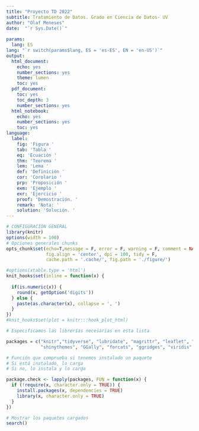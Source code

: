 ```yaml
---
title: "Proyecto TD 2022"
subtitle: Tratamiento de Datos. Grado en Ciencia de Datos- UV
author: "Olaf Meneses"
date:  "`r Sys.Date()`"
 
params:
  lang: ES
lang: "`r switch(params$lang, ES = 'es-ES', EN = 'en-US')`"
output:
  html_document:
    echo: yes
    number_sections: yes
    theme: lumen
    toc: yes
  pdf_document:
    toc: yes
    toc_depth: 3
    number_sections: yes
  html_notebook:
    echo: yes
    number_sections: yes
    toc: yes
language:
  label:
    fig: 'Figura '
    tab: 'Tabla '
    eq: 'Ecuación '
    thm: 'Teorema '
    lem: 'Lema '
    def: 'Definición '
    cor: 'Corolario '
    prp: 'Proposición '
    exm: 'Ejemplo '
    exr: 'Ejercicio '
    proof: 'Demostración. '
    remark: 'Nota: '
    solution: 'Solución. '
---
```



```r
# CONFIGURACIÓN GENERAL
library(knitr)
options(width = 100)
# Opciones generales chunks
opts_chunk$set(echo=T,message = F, error = F, warning = F, comment = NA, 
               fig.align = 'center', dpi = 100, tidy = F, 
               cache.path = '.cache/', fig.path = './figure/')

#options(xtable.type = 'html')
knit_hooks$set(inline = function(x) {
  
  if(is.numeric(x)) {
    round(x, getOption('digits'))
  } else {
    paste(as.character(x), collapse = ', ')
  }
})
#knit_hooks$set(plot = knitr:::hook_plot_html)
```

```r
# Especificamos las librerías necesarias en esta lista

packages = c("knitr","tidyverse", "lubridate", "magrittr", "leaflet", "shiny",
             "shinythemes", "GGally", "forcats", "ggridges", "viridis", "naniar")

# Función que comprueba si tenemos instalado un paquete
# Si está instalado, lo carga
# Si no, lo instala y lo carga

package.check <- lapply(packages, FUN = function(x) {
  if (!require(x, character.only = TRUE)) {
    install.packages(x, dependencies = TRUE)
    library(x, character.only = TRUE)
  }
})

# Mostrar los paquetes cargados
search()

```
